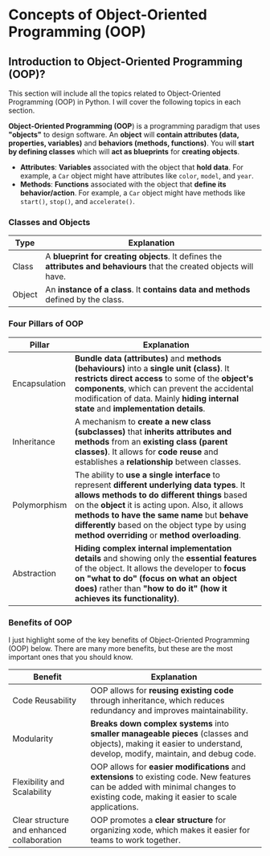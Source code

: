 # Concepts of Object-Oriented Programming (OOP)

## Introduction to Object-Oriented Programming (OOP)?

<Callout type="warn" title="Important">
  This section will include all the topics related to Object-Oriented Programming (OOP) in Python. I will cover the following topics in each section.
</Callout>

**Object-Oriented Programming (OOP**) is a programming paradigm that uses **"objects"** to design software. An **object** will **contain attributes (data, properties, variables)** and **behaviors (methods, functions)**. You will **start by defining classes** which will **act as blueprints** for **creating objects**.
- **Attributes**: **Variables** associated with the object that **hold data**. For example, a `Car` object might have attributes like `color`, `model`, and `year`.
- **Methods**: **Functions** associated with the object that **define its behavior/action**. For example, a `Car` object might have methods like `start()`, `stop()`, and `accelerate()`.


### Classes and Objects

| Type | Explanation |
| ---- | ----------- |
| Class | A **blueprint for creating objects**. It defines the **attributes and behaviours** that the created objects will have. |
| Object | An **instance of a class**. It **contains data and methods** defined by the class. |

### Four Pillars of OOP

| Pillar | Explanation |
| ------ | ----------- |
| Encapsulation | **Bundle data (attributes)** and **methods (behaviours)** into a **single unit (class)**. It **restricts direct access** to some of the **object's components**, which can prevent the accidental modification of data. Mainly **hiding internal state** and **implementation details**. |
| Inheritance | A mechanism to **create a new class (subclasses)** that **inherits attributes and methods** from an **existing class (parent classes)**. It allows for **code reuse** and establishes a **relationship** between classes. |
| Polymorphism | The ability to **use a single interface** to represent **different underlying data types**. It **allows methods to do different things** based on the **object** it is acting upon. Also, it allows **methods to have the same name** but **behave differently** based on the object type by using **method overriding** or **method overloading**.
| Abstraction | **Hiding complex internal implementation details** and showing only the **essential features** of the object. It allows the developer to **focus on "what to do" (focus on what an object does)** rather than **"how to do it" (how it achieves its functionality)**. |

### Benefits of OOP

I just highlight some of the key benefits of Object-Oriented Programming (OOP) below. There are many more benefits, but these are the most important ones that you should know.

| Benefit | Explanation |
| ------- | ----------- |
| Code Reusability | OOP allows for **reusing existing code** through inheritance, which reduces redundancy and improves maintainability. |
| Modularity | **Breaks down complex systems** into **smaller manageable pieces** (classes and objects), making it easier to understand, develop, modify, maintain, and debug code. |
| Flexibility and Scalability | OOP allows for **easier modifications** and **extensions** to existing code. New features can be added with minimal changes to existing code, making it easier to scale applications. |
| Clear structure and enhanced collaboration | OOP promotes a **clear structure** for organizing xode, which makes it easier for teams to work together. |
